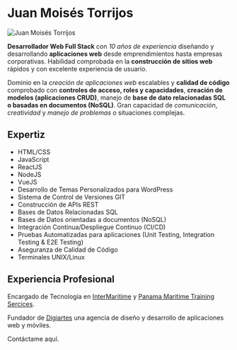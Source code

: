 
<h1 class="centered-text-small-screen">Juan Moisés Torrijos</h1>

<div class="small-image float-left rounded-circle small-shadow centered-small-screen">  
<img
  src="../../assets/juan-moises-torrijos-2020-4.jpg"
  alt="Juan Moisés Torrijos"
/>
</div>

**Desarrollador Web Full Stack** con *10 años de experiencia* diseñando y desarrollando **aplicaciones web** desde emprendimientos hasta empresas corporativas. Habilidad comprobada en la **construcción de sitios web** rápidos y con excelente experiencia de usuario.

Dominio en la *creación de aplicaciones web* escalables y **calidad de código** comprobado con **controles de acceso, roles y capacidades**, **creación de modelos (aplicaciones CRUD)**, manejo de **base de dato relacionadas SQL o basadas en documentos (NoSQL)**. Gran capacidad de *comunicación*, *creatividad* y *manejo de problemas* o situaciones complejas.

## Expertiz
- HTML/CSS
- JavaScript
- ReactJS
- NodeJS
- VueJS
- Desarrollo de Temas Personalizados para WordPress
- Sistema de Control de Versiones GIT
- Construcción de APIs REST
- Bases de Datos Relacionadas SQL
- Bases de Datos orientadas a documentos (NoSQL)
- Integración Continua/Despliegue Continuo (CI/CD)
- Pruebas Automatizadas para aplicaciones (Unit Testing, Integration Testing & E2E Testing)
- Aseguranza de Calidad de Código
- Terminales UNIX/Linux

## Experiencia Profesional
Encargado de Tecnología en [InterMaritime](https://intermaritime.org) y [Panama Maritime Training Sercices](https://panamamaritimetraining.com).

Fundador de [Digiartes](https://digiartes.com) una agencia de diseño y desarrollo de aplicaciones web y móviles.

<Link to="/contactame">Contáctame aquí.</Link>